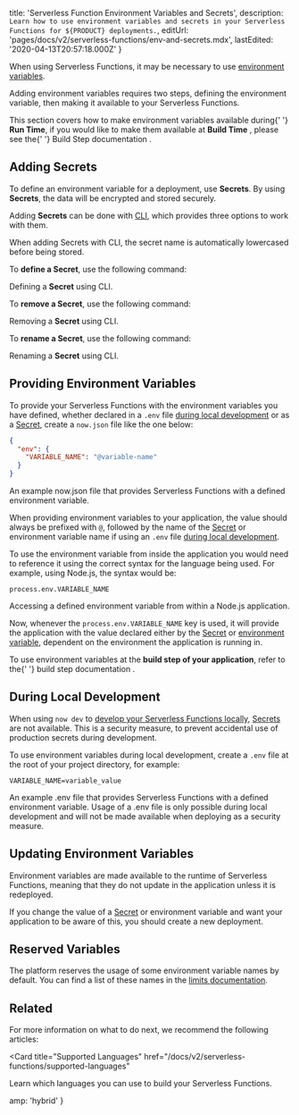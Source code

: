 
  title: 'Serverless Function Environment Variables and Secrets',
  description: `Learn how to use environment variables and secrets in your Serverless Functions for ${PRODUCT} deployments.`,
  editUrl: 'pages/docs/v2/serverless-functions/env-and-secrets.mdx',
  lastEdited: '2020-04-13T20:57:18.000Z'
}

When using Serverless Functions, it may be necessary to use [environment variables](https://en.wikipedia.org/wiki/Environment_variable).

Adding environment variables requires two steps, defining the environment variable, then making it available to your Serverless Functions.

<Note>
  This section covers how to make environment variables available during{' '}
  <b>Run Time</b>, if you would like to make them available at <b>Build Time</b>
  , please see the{' '}
  <Link href="/docs/v2/build-step/#using-environment-variables-and-secrets">
    Build Step documentation
  </Link>
  .
</Note>

## Adding Secrets

To define an environment variable for a deployment, use **<ProductShortName /> Secrets**. By using **<ProductShortName /> Secrets**, the data will be encrypted and stored securely.

Adding **<ProductShortName /> Secrets** can be done with [<ProductShortName /> CLI](/download), which provides three options to work with them.

<Note>
  When adding <ProductShortName /> Secrets with <ProductShortName /> CLI, the
  secret name is automatically lowercased before being stored.
</Note>

To **define a <ProductShortName /> Secret**, use the following command:

<Snippet dark text="now secrets add <secret-name> <secret-value>" />
<Caption>Defining a <b><ProductShortName /> Secret</b> using <Link href="/download"><ProductShortName /> CLI</Link>.</Caption>

To **remove a <ProductShortName /> Secret**, use the following command:

<Snippet dark text="now secrets rm <secret-name>" />
<Caption>Removing a <b><ProductShortName /> Secret</b> using <Link href="/download"><ProductShortName /> CLI</Link>.</Caption>

To **rename a <ProductShortName /> Secret**, use the following command:

<Snippet dark text="now secrets rename <secret-name> <new-name>" />
<Caption>Renaming a <b><ProductShortName /> Secret</b> using <Link href="/download"><ProductShortName /> CLI</Link>.</Caption>

## Providing Environment Variables

To provide your Serverless Functions with the environment variables you have defined, whether declared in a `.env` file [during local development](#during-local-development) or as a [<ProductShortName /> Secret](#adding-secrets), create a `now.json` file like the one below:

```json
{
  "env": {
    "VARIABLE_NAME": "@variable-name"
  }
}
```

<Caption>
  An example <InlineCode>now.json</InlineCode> file that provides Serverless
  Functions with a defined environment variable.
</Caption>

When providing environment variables to your application, the value should always be prefixed with `@`, followed by the name of the [<ProductShortName /> Secret](#adding-secrets) or environment variable name if using an `.env` file [during local development](#during-local-development).

To use the environment variable from inside the application you would need to reference it using the correct syntax for the language being used. For example, using Node.js, the syntax would be:

```
process.env.VARIABLE_NAME
```

<Caption>
  Accessing a defined environment variable from within a Node.js application.
</Caption>

Now, whenever the `process.env.VARIABLE_NAME` key is used, it will provide the application with the value declared either by the [<ProductShortName /> Secret](#adding-secrets) or [environment variable](#during-local-development), dependent on the environment the application is running in.

<Note>
  To use environment variables at the <b>build step of your application</b>,
  refer to the{' '}
  <Link href="/docs/v2/build-step/#using-environment-variables-and-secrets">
    build step documentation
  </Link>
  .
</Note>

## During Local Development

When using `now dev` to [develop your Serverless Functions locally](/docs/v2/serverless-functions/introduction/#local-development), [<ProductShortName /> Secrets](#adding-secrets) are not available. This is a security measure, to prevent accidental use of production secrets during development.

To use environment variables during local development, create a `.env` file at the root of your project directory, for example:

```
VARIABLE_NAME=variable_value
```

<Caption>
  An example <InlineCode>.env</InlineCode> file that provides Serverless
  Functions with a defined environment variable.
</Caption>

<Note type="warning">
  Usage of a <InlineCode>.env</InlineCode> file is only possible during local
  development and will not be made available when deploying as a security
  measure.
</Note>

## Updating Environment Variables

Environment variables are made available to the runtime of Serverless Functions, meaning that they do not update in the application unless it is redeployed.

If you change the value of a [<ProductShortName /> Secret](#adding-secrets) or environment variable and want your application to be aware of this, you should create a new deployment.

## Reserved Variables

The <ProductName /> platform reserves the usage of some environment variable names by default. You can find a list of these names in the [limits documentation](/docs/v2/platform/limits/#reserved-variables).

## Related

For more information on what to do next, we recommend the following articles:

<Card
  title="Supported Languages"
  href="/docs/v2/serverless-functions/supported-languages"
>
  Learn which languages you can use to build your Serverless Functions.
</Card>


  amp: 'hybrid'
}
